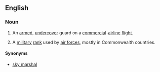 {{also|Air Marshal}}
==English==
{{wikipedia|Federal Air Marshal Service}}

===Noun===
{{en-noun|sg=[[air]] [[marshal]]}}

# {{US|police}} An [[armed]], [[undercover]] guard on a [[commercial]]-[[airline]] [[flight]].
# {{military}} A [[military]] [[rank]] used by [[air force]]s, mostly in Commonwealth countries.

====Synonyms====
* {{sense|police}} [[sky marshal]]